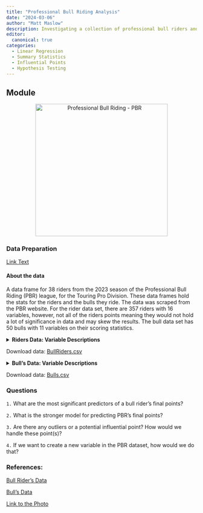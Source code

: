 ```yaml
---
title: "Professional Bull Riding Analysis"
date: "2024-03-06"
author: "Matt Maslow"
description: Investigating a collection of professional bull riders and their statistics from 2012 season.
editor: 
  canonical: true
categories:
  - Linear Regression
  - Summary Statistics
  - Influential Points
  - Hypothesis Testing
---
```



## Module

<div style="text-align:center;">
  <img src="bullRider.jpg" alt="Professional Bull Riding - PBR" width="350"/>
</div>

### Data Preparation

[Link Text](Webscrap_Cleaning_Data.html)


#### About the data

A data frame for 38 riders from the 2023 season of the Professional Bull Riding (PBR) league, for the Touring Pro Division. These data frames hold the stats for the riders and the bulls they ride. The data was scraped from the PBR website. For the rider data set, there are 357 riders with 16 variables, however, not all of the riders points meaning they would not hold a lot of significance in data and may skew the results. The bull data set has 50 bulls with 11 variables on their scoring statistics.


<details>

<summary><b>Riders Data: Variable Descriptions</b></summary>

| **Variable**      | **Description**                                              |
|-------------------|--------------------------------------------------------------|
| `Rider`           | name of the pro bull rider                                  |

</details>
Download data: [BullRiders.csv](BullRiders.csv)



<details>

<summary><b>Bull's Data: Variable Descriptions</b></summary>

| **Variable**      | **Description**                                              |
|-------------------|--------------------------------------------------------------|
| `Bull`           | name of the bull                                  |

</details>
Download data: [Bulls.csv](Bulls.csv)


### Questions

`1.` What are the most significant predictors of a bull rider's final points?

`2.` What is the stronger model for predicting PBR's final points?

`3.` Are there any outliers or a potential influential point? How would we handle these point(s)?

`4.` If we want to create a new variable in the PBR dataset, how would we do that?



### References:

<a href="https://azcms.pbr.com/statistics/rider/?season=2023&tour=TPD-US" target="_blank">Bull Rider's Data</a>

<a href="https://azcms.pbr.com/statistics/bull/" target="_blank">Bull's Data</a>

[Link to the Photo](https://www.quora.com/Why-are-the-bulls-so-pissed-in-PBR-and-other-bull-riding-competitions-Is-it-instinct-that-makes-them-buck-off-the-rider-then-run-back-into-the-pen-or-do-they-train-them-to-act-like-this)

